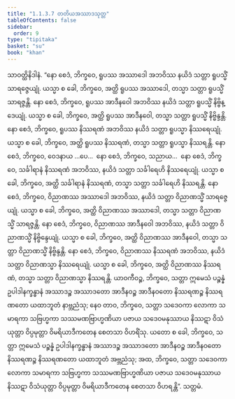 ```yaml
---
title: "1.1.3.7 တတိယအဿာဒသုတ္တ"
tableOfContents: false
sidebar:
  order: 9
type: "tipitaka"
basket: "su"
book: "khan"
---
```



<DynamicBreadcrumb />

<Division number="28" book="khan">

<Paragraph number="140" book="khan">
သာဝတ္ထိနိဒါနံ. “နော စေဒံ, ဘိက္ခဝေ, ရူပဿ အဿာဒေါ အဘဝိဿ နယိဒံ သတ္တာ ရူပသ္မိံ သာရဇ္ဇေယျုံ. ယသ္မာ စ ခေါ, ဘိက္ခဝေ, အတ္ထိ ရူပဿ အဿာဒေါ, တသ္မာ သတ္တာ ရူပသ္မိံ သာရဇ္ဇန္တိ. နော စေဒံ, ဘိက္ခဝေ, ရူပဿ အာဒီနဝေါ အဘဝိဿ နယိဒံ သတ္တာ ရူပသ္မိံ နိဗ္ဗိန္ဒေယျုံ. ယသ္မာ စ ခေါ, ဘိက္ခဝေ, အတ္ထိ ရူပဿ အာဒီနဝေါ, တသ္မာ သတ္တာ ရူပသ္မိံ နိဗ္ဗိန္ဒန္တိ. နော စေဒံ, ဘိက္ခဝေ, ရူပဿ နိဿရဏံ အဘဝိဿ နယိဒံ သတ္တာ ရူပသ္မာ နိဿရေယျုံ. ယသ္မာ စ ခေါ, ဘိက္ခဝေ, အတ္ထိ ရူပဿ နိဿရဏံ, တသ္မာ သတ္တာ ရူပသ္မာ နိဿရန္တိ. နော စေဒံ, ဘိက္ခဝေ, ဝေဒနာယ …ပေ…  နော စေဒံ, ဘိက္ခဝေ, သညာယ…  နော စေဒံ, ဘိက္ခဝေ, သင်္ခါရာနံ နိဿရဏံ အဘဝိဿ, နယိဒံ သတ္တာ သင်္ခါရေဟိ နိဿရေယျုံ. ယသ္မာ စ ခေါ, ဘိက္ခဝေ, အတ္ထိ သင်္ခါရာနံ နိဿရဏံ, တသ္မာ သတ္တာ သင်္ခါရေဟိ နိဿရန္တိ. နော စေဒံ, ဘိက္ခဝေ, ဝိညာဏဿ အဿာဒေါ အဘဝိဿ, နယိဒံ သတ္တာ ဝိညာဏသ္မိံ သာရဇ္ဇေယျုံ. ယသ္မာ စ ခေါ, ဘိက္ခဝေ, အတ္ထိ ဝိညာဏဿ အဿာဒေါ, တသ္မာ သတ္တာ ဝိညာဏသ္မိံ သာရဇ္ဇန္တိ. နော စေဒံ, ဘိက္ခဝေ, ဝိညာဏဿ အာဒီနဝေါ အဘဝိဿ, နယိဒံ သတ္တာ ဝိညာဏသ္မိံ နိဗ္ဗိန္ဒေယျုံ. ယသ္မာ စ ခေါ, ဘိက္ခဝေ, အတ္ထိ ဝိညာဏဿ အာဒီနဝေါ, တသ္မာ သတ္တာ ဝိညာဏသ္မိံ နိဗ္ဗိန္ဒန္တိ. နော စေဒံ, ဘိက္ခဝေ, ဝိညာဏဿ နိဿရဏံ အဘဝိဿ, နယိဒံ သတ္တာ ဝိညာဏသ္မာ နိဿရေယျုံ. ယသ္မာ စ ခေါ, ဘိက္ခဝေ, အတ္ထိ ဝိညာဏဿ နိဿရဏံ, တသ္မာ သတ္တာ ဝိညာဏသ္မာ နိဿရန္တိ.
</Paragraph>

<Paragraph number="141" book="khan">
ယာဝကီဝဉ္စ, ဘိက္ခဝေ, သတ္တာ ဣမေသံ ပဉ္စန္နံ ဥပါဒါနက္ခန္ဓာနံ အဿာဒဉ္စ အဿာဒတော အာဒီနဝဉ္စ အာဒီနဝတော နိဿရဏဉ္စ နိဿရဏတော ယထာဘူတံ နာဗ္ဘညံသု; နေဝ တာဝ, ဘိက္ခဝေ, သတ္တာ သဒေဝကာ လောကာ သမာရကာ သဗြဟ္မကာ သဿမဏဗြာဟ္မဏိယာ ပဇာယ သဒေဝမနုဿာယ နိဿဋာ ဝိသံယုတ္တာ ဝိပ္ပမုတ္တာ ဝိမရိယာဒီကတေန စေတသာ ဝိဟရိံသု. ယတော စ ခေါ, ဘိက္ခဝေ, သတ္တာ ဣမေသံ ပဉ္စန္နံ ဥပါဒါနက္ခန္ဓာနံ အဿာဒဉ္စ အဿာဒတော အာဒီနဝဉ္စ အာဒီနဝတော နိဿရဏဉ္စ နိဿရဏတော ယထာဘူတံ အဗ္ဘညံသု; အထ, ဘိက္ခဝေ, သတ္တာ သဒေဝကာ လောကာ သမာရကာ သဗြဟ္မကာ သဿမဏဗြာဟ္မဏိယာ ပဇာယ သဒေဝမနုဿာယ နိဿဋာ ဝိသံယုတ္တာ ဝိပ္ပမုတ္တာ ဝိမရိယာဒီကတေန စေတသာ ဝိဟရန္တိ”.

</Paragraph>
</Division>

<Paragraph number="142" type="center" book="khan">
သတ္တမံ.
</Paragraph>